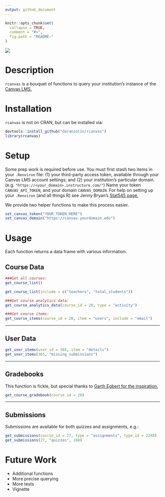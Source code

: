 ```yaml
---
output: github_document
---
```


<!-- README.md is generated from README.Rmd. Please edit that file -->

```r
knitr::opts_chunk$set(
  collapse = TRUE,
  comment = "#>",
  fig.path = "README-"
)
```

![](https://avatars3.githubusercontent.com/u/515326?v=3&s=400)

# Description

`rcanvas` is a bouquet of functions to query your institution's instance of the [Canvas LMS.](https://www.canvaslms.com)

# Installation

`rcanvas` is not on CRAN, but can be installed via:

```r
devtools::install_github("daranzolin/rcanvas")
library(rcanvas)
```

# Setup

Some prep work is required before use. You must first stash two items in your `.Renviron` file: (1) your third-party access token, available through your Canvas LMS account settings; and (2) your institution's particular domain. (e.g. `"https://<your_domain>.instructure.com/"`) Name your token `CANVAS_API_TOKEN`, and your domain `CANVAS_DOMAIN`. For help on setting up your `.Renviron` (and all things R) see Jenny Bryan's [Stat545 page.](http://stat545.com/bit003_api-key-env-var.html)

We provide two helper functions to make this process easier.

```r
set_canvas_token("YOUR_TOKEN_HERE")
set_canvas_domain("https://canvas.yourdomain.edu")
```

# Usage

Each function returns a data frame with various information.

## Course Data

```r
###Get all courses:
get_course_list()

get_course_list(include = c("teachers", "total_students"))

###Get course analytics data:
get_course_analytics_data(course_id = 20, type = "activity")

###Get course items:
get_course_items(course_id = 20, item = "users", include = "email")

```

***

## User Data

```r
get_user_items(user_id = 365, item = "details")
get_user_items(365, "missing_submissions")
```

***

## Gradebooks

This function is fickle, but special thanks to [Garth Egbert for the inspiration.](https://community.canvaslms.com/groups/canvas-developers/blog/2016/07/09/gradebook-analysis-error-checking-the-gradebook)

```r
get_course_gradebook(course_id = 20)
```

***

## Submissions

Submissions are available for both quizzes and assignments, e.g.:

```r
get_submissions(course_id = 27, type = "assignments", type_id = 2248)
get_submissions(27, "quizzes", 168)
```


# Future Work
* Additional functions
* More precise querying
* More tests
* Vignette

